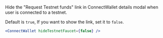 Hide the "Request Testnet funds" link in ConnectWallet details modal when user is connected to a testnet.

Default is `true`, If you want to show the link, set it to `false`.

```jsx
<ConnectWallet hideTestnetFaucet={false} />
```
